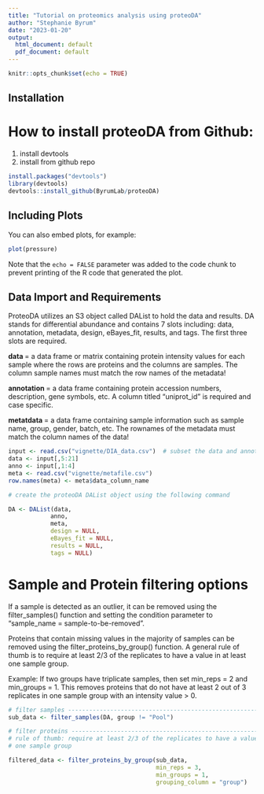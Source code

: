 ```yaml
---
title: "Tutorial on proteomics analysis using proteoDA"
author: "Stephanie Byrum"
date: "2023-01-20"
output:
  html_document: default
  pdf_document: default
---
```


```r
knitr::opts_chunk$set(echo = TRUE)
```

## Installation 

# How to install proteoDA from Github:

1. install devtools
2. install from github repo


```r 
install.packages("devtools")
library(devtools)
devtools::install_github(ByrumLab/proteoDA)
```

## Including Plots

You can also embed plots, for example:

```r
plot(pressure)
```

Note that the `echo = FALSE` parameter was added to the code chunk to prevent printing of the R code that generated the plot.

## Data Import and Requirements

ProteoDA utilizes an S3 object called DAList to hold the data and results. DA stands for differential abundance and contains 7 slots including: data, annotation, metadata, design, eBayes_fit, results, and tags. The first three slots are required. 

<b> data </b> = a data frame or matrix containing protein intensity values for each sample where the rows are proteins and the columns are samples. The column sample names must match the row names of the metadata! 

<b> annotation </b> = a data frame containing protein accession numbers, description, gene symbols, etc. A column titled "uniprot_id" is required and case specific. 

<b> metatdata </b> = a data frame containing sample information such as sample name, group, gender, batch, etc. The rownames of the metadata must match the column names of the data! 

```r
input <- read.csv("vignette/DIA_data.csv")  # subset the data and annotation
data <- input[,5:21]
anno <- input[,1:4]
meta <- read.csv("vignette/metafile.csv")
row.names(meta) <- meta$data_column_name

# create the proteoDA DAList object using the following command

DA <- DAList(data,
            anno,
            meta,
            design = NULL,
            eBayes_fit = NULL,
            results = NULL,
            tags = NULL)


```

# Sample and Protein filtering options 
If a sample is detected as an outlier, it can be removed using the filter_samples() function and setting the condition parameter to "sample_name = sample-to-be-removed". 

Proteins that contain missing values in the majority of samples can be removed using the 
filter_proteins_by_group() function. A general rule of thumb is to require at least 2/3
of the replicates to have a value in at least one sample group. 

Example: If two groups have triplicate samples, then set min_reps = 2 and min_groups = 1. This removes proteins that do not have at least 2 out of 3 replicates in one sample group with an intensity value > 0. 

```r
# filter samples --------------------------------------------------------------
sub_data <- filter_samples(DA, group != "Pool")

# filter proteins ---------------------------------------------------------
# rule of thumb: require at least 2/3 of the replicates to have a value in at least
# one sample group

filtered_data <- filter_proteins_by_group(sub_data,
                                          min_reps = 3,
                                          min_groups = 1,
                                          grouping_column = "group")

```


